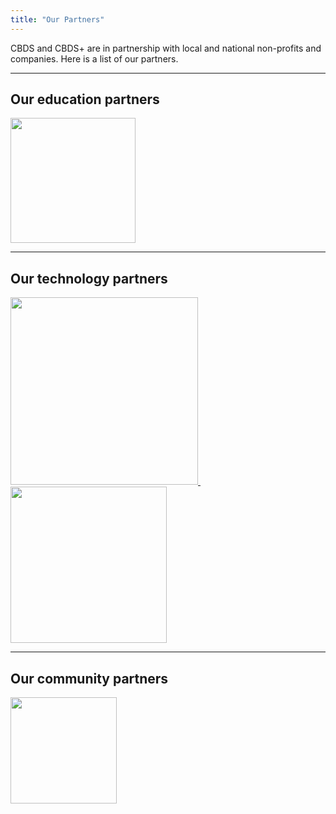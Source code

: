 ```yaml
---
title: "Our Partners"
---
```


CBDS and CBDS+ are in partnership with local and national non-profits and companies. Here is a list of our partners.

-----

## Our education partners

<a href="http://www.leanpub.com">
  <img src="img/index/leanpub.png" width="200"/>
</a>

-----

## Our technology partners

<a href="http://www.datacamp.com">
  <img src="img/index/datacamp.png" width="300"/>
</a> &nbsp;&nbsp;&nbsp;&nbsp;&nbsp;&nbsp;&nbsp;&nbsp; <a href="http://www.rstudio.com">
  <img src="img/index/rstudio.png" width="250"/>
</a>

-----

## Our community partners

<a href="https://www.starbucks.com/store-locator/store/1017343/1812-ashland-1812-ashland-ave-baltimore-city-md-21205-us">
  <img src="img/index/starbucks.png" width="170"/>
</a>


<!--
### Are you looking for highly trained data scientists? Are you having trouble identifying, attracting, evaluating, and hiring top talent? If you are interested in becoming a hiring partner and hiring remote data workers from our Chromebook Data Science program please complete the survey below.

------

<iframe src="https://docs.google.com/forms/d/e/1FAIpQLSccVo3Vytlj5Z3u02APiO_cmVueVe1WDCpxiB_Dpz5Auzwb7A/viewform?embedded=true" width="760" height="2400" frameborder="0" marginheight="0" marginwidth="0">Loading...</iframe>

-->
